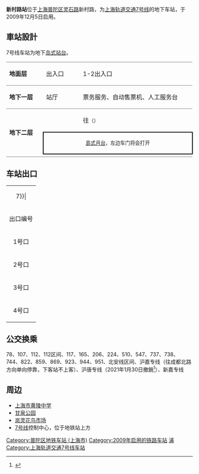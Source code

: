 {{noteTA 
|G1 =Railway}}
{{Infobox station
|name = 新村路
|eng_name = Xincun Road
|symbol_right =
|linecolour = {{上海地铁颜色|7|yes}}
|linecolour2 = {{上海地铁颜色|20|yes}}
|image = Xincun Road Station Line7 Shanghai Metro.JPG
|caption = 新村路站站台
|other_name = 
|country = {{PRC}}
|borough = [[上海市|上海市]][[普陀区_(上海市)|普陀区]][[石泉路街道|石泉路街道]]
|address = [[灵石路|灵石路]]、[[岚皋路|岚皋路]]与[[新村路|新村路]]交叉口
|coordinates = {{coord|31|15|57|N|121|25|3|E|type:railwaystation}}
|elevation = 
|owned = [[上海申通地铁集团|上海申通地铁集团]]
|operator = [[上海地铁|上海地铁]]
|lines = {{上海地铁线路名|7|SL}}
|distance = 
|platform = 1個[[島式月台|島式月台]]
|tracks = 2条
|bus_routes = 
|bus_stands = 
|connections = 
|structure = 地下车站
|hall = 地下站厅
|depth = 
|levels = 
|interchange = 
|exits = 2个
|architect = 
|architectural_style = 
|colour = 
|type = 
|status = 运营中
|code = 
|classification = 
|website = 
|built = 
|opened = {{Start date|2009|12|5|df=y}}
|pass_year = 
|passengers = 
|pass_system = 
|pass_rank = 
|mpassengers = 
|trains = 
|station_hours = 
|hours = 
|first = 往{{上海地铁起讫站|7|L}}：6:15<br/>往{{上海地铁起讫站|7|R}}：5:47
|last = 往{{上海地铁起讫站|7|L}}：23:15<br/>往{{上海地铁起讫站|7|R}}：22:47
|adjacent = {{adjacent stations|system=上海地铁|line1=7|left1=大华三路|right1=岚皋路|line2=20|left2=广泉路|right2=平利路|type2=规划中
}}
}}
'''新村路站'''位于[[上海|上海]][[普陀区_(上海市)|普陀区]][[灵石路|灵石路]]新村路，为[[上海轨道交通7号线|上海轨道交通7号线]]的地下车站，于2009年12月5日启用。

==車站設計==
7号线车站为地下[[岛式站台|岛式站台]]。
{|cellspacing=0 cellpadding=3
|style="border-top:solid 1px gray;border-bottom:solid 1px gray;" width=100|'''地面层'''
|style="border-top:solid 1px gray;border-bottom:solid 1px gray;" width=100|出入口
|style="border-top:solid 1px gray;border-bottom:solid 1px gray;" width=350|1-2出入口
|-
|style="border-bottom:solid 1px gray;"|'''地下一层'''
|style="border-bottom:solid 1px gray;"|站厅
|style="border-bottom:solid 1px gray;"|票务服务、自动售票机、人工服务台
|-
|style="border-bottom:solid 1px gray;" rowspan=3|'''地下二层'''
|{{arrow|L}}
|{{上海地铁线路名|7}}往{{站|美兰湖}}<small>（{{站|大华三路}}）</small>
|-
|style="border-right:solid 2px black;border-left:solid 2px black;border-top:solid 2px black;border-bottom:solid 2px black;" colspan=2|<center><small>[[島式月台|島式月台]]，左边车门将会打开</small></center>
|-
|style="border-bottom:solid 1px gray;"|
|style="border-bottom:solid 1px gray;"|{{split text|{{上海地铁线路名|7}}往{{站|花木路}}<small>（{{站|岚皋路}}）</small>|{{arrow|R}}}}
|}

==车站出口==
{| class="wikitable"
|colspan=4 align="center" bgcolor={{上海地铁颜色|7}}|
|-
! 出口编号 !! 建议前往目的地 !! 照片
|-
| 1号口 || 岚皋路东侧，新村路南 || 
|-
| 2号口 || 岚皋路东侧，宜君路北 || 
|-
| 3号口 || 岚皋路西侧，宜君路北（未开通） || 
|-
| 4号口 || 岚皋路西侧，新村路北（未开通） || 
|}

==公交换乘==
78、107、112、112区间、117、165、206、224、510、547、737、738、744、822、859、869、923、944、951、北安线区间、沪嘉专线（往成都北路方向单向停靠，下客站不上客）、沪唐专线（2021年1月30日撤銷<ref>{{Cite web |url=http://www.jiading.gov.cn/publicity/gg/bmgg__fdzdgknr/gg/bmgg/136062 |title=存档副本 |access-date=2021-01-29 |archive-date=2021-02-19 |archive-url=https://web.archive.org/web/20210219060208/http://www.jiading.gov.cn/publicity/gg/bmgg__fdzdgknr/gg/bmgg/136062 |dead-url=no }}</ref>）、新嘉专线

==周边==
* [[上海市黄陵中学|上海市黄陵中学]]
* [[甘泉公园|甘泉公园]]
* [[岚灵花鸟市场|岚灵花鸟市场]]
* [[上海轨道交通7号线|7号线]]控制中心，位于地铁站上方

{{commonscat|Xincun Road Station}}
{{上海轨道交通7号线}}
{{上海轨道交通20号线}}

[[Category:普陀区地铁车站_(上海市)|Category:普陀区地铁车站 (上海市)]]
[[Category:2009年启用的铁路车站|Category:2009年启用的铁路车站]]
[[Category:以街道命名的上海軌道交通車站|浦]]
[[Category:上海轨道交通7号线车站|Category:上海轨道交通7号线车站]]